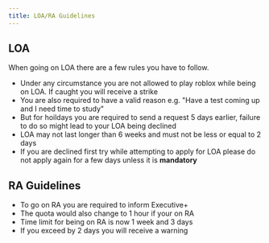 ```yaml
---
title: LOA/RA Guidelines
---
```


## LOA

When going on LOA there are a few rules you have to follow.

- Under any circumstance you are not allowed to play roblox while being on LOA. If caught you will receive a strike
- You are also required to have a valid reason e.g. "Have a test coming up and I need time to study"
- But for hoildays you are required to send a request 5 days earlier, failure to do so might lead to your LOA being declined
- LOA may not last longer than 6 weeks and must not be less or equal to 2 days
- If you are declined first try while attempting to apply for LOA please do not apply again for a few days unless it is **mandatory**

## RA Guidelines

- To go on RA you are required to inform Executive+
- The quota would also change to 1 hour if your on RA
- Time limit for being on RA is now 1 week and 3 days
- If you exceed by 2 days you will receive a warning
